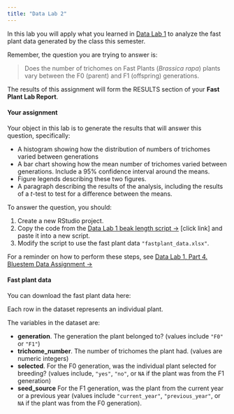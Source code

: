 ```yaml
---
title: "Data Lab 2"
---
```


In this lab you will apply what you learned in [Data Lab 1](lab1.html) to analyze the fast plant data generated by the class this semester.

Remember, the question you are trying to answer is:

<blockquote class="text-success">Does the number of trichomes on Fast Plants (<i>Brassica rapa</i>) plants vary between the F0 (parent) and F1 (offspring) generations.</blockquote>

The results of this assignment will form the RESULTS section of your **Fast Plant Lab Report**.

#### Your assignment

Your object in this lab is to generate the results that will answer this question, specifically:

- A histogram showing how the distribution of numbers of trichomes varied between generations
- A bar chart showing how the mean number of trichomes varied between generations. Include a 95% confidence interval around the means.
- Figure legends describing these two figures.
- A paragraph describing the results of the analysis, including the results of a *t*-test to test for a difference between the means.

To answer the question, you should:

1. Create a new RStudio project.
2. Copy the code from the [Data Lab 1 beak length script  &rarr;](lab1_beak_length_script.html) [click link] and paste it into a new script.
3. Modify the script to use the fast plant data `"fastplant_data.xlsx"`.

For a reminder on how to perform these steps, see [Data Lab 1, Part 4. Bluestem Data Assignment &rarr;](lab1_4_bluestem.html)

#### Fast plant data

You can download the fast plant data here:

<a href="fastplant_data.xlsx"><i class="fas fa-file-excel fa-5x"></i></a>

Each row in the dataset represents an individual plant.

The variables in the dataset are:

- **generation**. The generation the plant belonged to? (values include `"F0"` or `"F1"`)
- **trichome_number**. The number of trichomes the plant had. (values are numeric integers)
- **selected**. For the F0 generation, was the individual plant selected for breeding? (values include, `"yes"`, `"no"`, or `NA` if the plant was from the F1 generation)
- **seed_source** For the F1 generation, was the plant from the current year or a previous year (values include `"current_year"`, `"previous_year"`, or `NA` if the plant was from the F0 generation).
